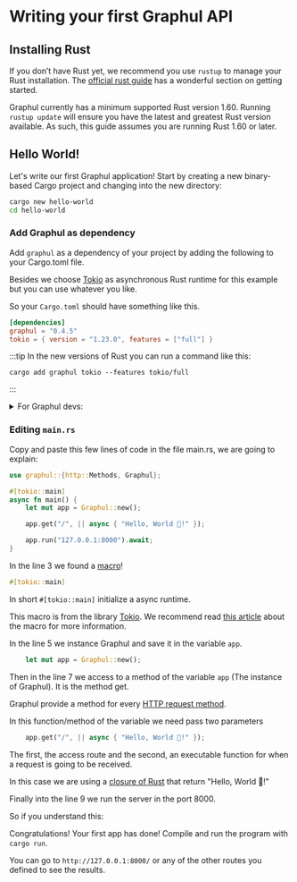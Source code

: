 # Writing your first Graphul API

## Installing Rust

If you don’t have Rust yet, we recommend you use `rustup` to manage your Rust installation. The [official rust guide](https://doc.rust-lang.org/book/ch01-01-installation.html) has a wonderful section on getting started.

Graphul currently has a minimum supported Rust version 1.60. Running `rustup update` will ensure you have the latest and greatest Rust version available. As such, this guide assumes you are running Rust 1.60 or later.

## Hello World!

Let's write our first Graphul application! Start by creating a new binary-based Cargo project and changing into the new directory:

```bash
cargo new hello-world
cd hello-world
```

### Add Graphul as dependency

Add `graphul` as a dependency of your project by adding the following to your Cargo.toml file.

Besides we choose [Tokio](https://tokio.rs) as asynchronous Rust runtime for this example but you can use whatever you like.

So your `Cargo.toml` should have something like this.

```toml
[dependencies]
graphul = "0.4.5"
tokio = { version = "1.23.0", features = ["full"] }
```

:::tip
In the new versions of Rust you can run a command like this:
```
cargo add graphul tokio --features tokio/full
```
:::


<details className="theme-admonition theme-admonition-caution alert alert--warning">
  <summary>For Graphul devs:</summary>


Development versions must be git dependencies.

To depend on a development version of Graphul, you'll need to point `Cargo.toml` to a Graphul git repository. 

```toml
[dependencies]
graphul = { git = "https://github.com/graphul-rs/graphul" }
```

</details>

### Editing `main.rs`

Copy and paste this few lines of code in the file main.rs, we are going to explain:

```rust title="src/main.rs" showLineNumbers
use graphul::{http::Methods, Graphul};

#[tokio::main]
async fn main() {
    let mut app = Graphul::new();

    app.get("/", || async { "Hello, World 👋!" });

    app.run("127.0.0.1:8000").await;
}
``` 

In the line 3 we found a [macro](https://doc.rust-lang.org/book/ch19-06-macros.html#procedural-macros-for-generating-code-from-attributes)!
```rust {1}
#[tokio::main]
```
In short `#[tokio::main]` initialize a async runtime.

This macro is from the library [Tokio](https://tokio.rs). We recommend read [this article](https://tokio.rs/tokio/tutorial/hello-tokio#async-main-function) about the macro for more information.

In the line 5 we instance Graphul and save it in the variable `app`.
```rust {1}
    let mut app = Graphul::new();
```
Then in the line 7 we access to a method of the variable `app` (The instance of Graphul). It is the method get.

Graphul provide a method for every [HTTP request method](https://developer.mozilla.org/en-US/docs/Web/HTTP/Methods).

In this function/method of the variable we need pass two parameters 
```rust {1}
    app.get("/", || async { "Hello, World 👋!" });
```
The first, the access route and the second, an executable function for when a request is going to be received.

In this case we are using a [closure of Rust](https://doc.rust-lang.org/book/ch13-01-closures.html) that return "Hello, World 👋!"

Finally into the line 9 we run the server in the port 8000.

So if you understand this:

Congratulations!
Your first app has done! Compile and run the program with `cargo run`.

You can go to `http://127.0.0.1:8000/` or any of the other routes you defined to see the results.
